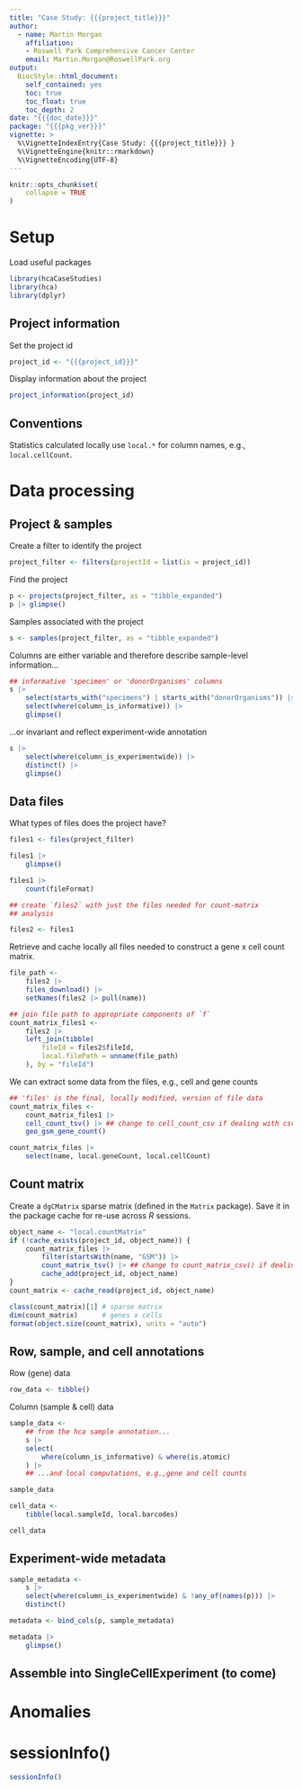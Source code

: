 ```yaml
---
title: "Case Study: {{{project_title}}}"
author:
  - name: Martin Morgan
    affiliation:
    - Roswell Park Comprehensive Cancer Center
    email: Martin.Morgan@RoswellPark.org
output:
  BiocStyle::html_document:
    self_contained: yes
    toc: true
    toc_float: true
    toc_depth: 2
date: "{{{doc_date}}}"
package: "{{{pkg_ver}}}"
vignette: >
  %\VignetteIndexEntry{Case Study: {{{project_title}}} }
  %\VignetteEngine{knitr::rmarkdown}
  %\VignetteEncoding{UTF-8}
---
```


```r
knitr::opts_chunk$set(
    collapse = TRUE
)
```

# Setup

Load useful packages

```r
library(hcaCaseStudies)
library(hca)
library(dplyr)
```

## Project information

Set the project id

```r
project_id <- "{{{project_id}}}"
```

Display information about the project

```r
project_information(project_id)
```

## Conventions

Statistics calculated locally use `local.*` for column names, e.g.,
`local.cellCount`.

# Data processing

## Project & samples

Create a filter to identify the project

```r
project_filter <- filters(projectId = list(is = project_id))
```

Find the project

```r
p <- projects(project_filter, as = "tibble_expanded")
p |> glimpse()
```

Samples associated with the project

```r
s <- samples(project_filter, as = "tibble_expanded")
```

Columns are either variable and therefore describe sample-level
information...

```r
## informative 'specimen' or 'donorOrganisms' columns
s |>
    select(starts_with("specimens") | starts_with("donorOrganisms")) |>
    select(where(column_is_informative)) |>
    glimpse()
```

...or invariant and reflect experiment-wide annotation

```r
s |>
    select(where(column_is_experimentwide)) |>
    distinct() |>
    glimpse()
```

## Data files

What types of files does the project have?

```r
files1 <- files(project_filter)

files1 |>
    glimpse()

files1 |>
    count(fileFormat)

## create `files2` with just the files needed for count-matrix
## analysis

files2 <- files1
```

Retrieve and cache locally all files needed to construct a gene x cell
count matrix.

```r
file_path <-
    files2 |>
    files_download() |>
    setNames(files2 |> pull(name))

## join file path to appropriate components of `f`
count_matrix_files1 <-
    files2 |>
    left_join(tibble(
        fileId = files2$fileId,
        local.filePath = unname(file_path)
    ), by = "fileId")
```

We can extract some data from the files, e.g., cell and gene counts

```r
## 'files' is the final, locally modified, version of file data
count_matrix_files <-
    count_matrix_files1 |>
    cell_count_tsv() |> ## change to cell_count_csv if dealing with csv files
    geo_gsm_gene_count()

count_matrix_files |>
    select(name, local.geneCount, local.cellCount)
```

## Count matrix

Create a `dgCMatrix` sparse matrix (defined in the `Matrix`
package). Save it in the package cache for re-use across _R_ sessions.

<!--
add `eval = !nzchar(Sys.getenv("GITHUB_ACTIONS"))` if requires
more than 7 GB
-->

```r
object_name <- "local.countMatrix"
if (!cache_exists(project_id, object_name)) {
    count_matrix_files |>
        filter(startsWith(name, "GSM")) |>
        count_matrix_tsv() |> ## change to count_matrix_csv() if dealing with csv files
        cache_add(project_id, object_name)
}
count_matrix <- cache_read(project_id, object_name)

class(count_matrix)[1] # sparse matrix
dim(count_matrix)      # genes x cells
format(object.size(count_matrix), units = "auto")
```

## Row, sample, and cell annotations

Row (gene) data

```r
row_data <- tibble()
```

Column (sample & cell) data

```r
sample_data <-
    ## from the hca sample annotation...
    s |>
    select(
        where(column_is_informative) & where(is.atomic)
    ) |>
    ## ...and local computations, e.g.,gene and cell counts

sample_data
```

```r
cell_data <-
    tibble(local.sampleId, local.barcodes)

cell_data
```

## Experiment-wide metadata

```r
sample_metadata <-
    s |>
    select(where(column_is_experimentwide) & !any_of(names(p))) |>
    distinct()

metadata <- bind_cols(p, sample_metadata)

metadata |>
    glimpse()
```

## Assemble into SingleCellExperiment (to come)

# Anomalies

# sessionInfo() {.unnumbered}

```r
sessionInfo()
```
